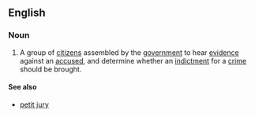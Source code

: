 ==English==
===Noun===
{{wikipedia}}
{{en-noun|sg=[[grand]] [[jury]]|grand juries}}
# {{law}} A group of [[citizen]]s assembled by the [[government]] to hear [[evidence]] against an [[accused]], and determine whether an [[indictment]] for a [[crime]] should be brought.

====See also====
*[[petit jury]]